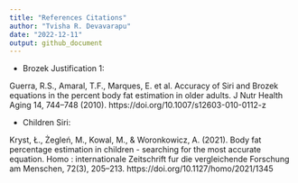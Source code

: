 ```yaml
---
title: "References Citations"
author: "Tvisha R. Devavarapu"
date: "2022-12-11"
output: github_document
---
```


* Brozek Justification 1: 

Guerra, R.S., Amaral, T.F., Marques, E. et al. Accuracy of Siri and Brozek equations in the percent body fat estimation in older adults. J Nutr Health Aging 14, 744–748 (2010). https://doi.org/10.1007/s12603-010-0112-z

* Children Siri:

Kryst, Ł., Żegleń, M., Kowal, M., & Woronkowicz, A. (2021). Body fat percentage estimation in children - searching for the most accurate equation. Homo : internationale Zeitschrift fur die vergleichende Forschung am Menschen, 72(3), 205–213. https://doi.org/10.1127/homo/2021/1345
